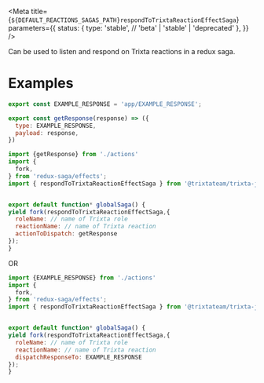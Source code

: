 
<Meta
  title={`${DEFAULT_REACTIONS_SAGAS_PATH}respondToTrixtaReactionEffectSaga`}
  parameters={{
    status: {
      type: 'stable', // 'beta' | 'stable' | 'deprecated'
    },
  }}
/>

<Title>respondToTrixtaReactionEffectSaga</Title>
<Description>
  Can be used to listen and respond on Trixta reactions in a redux saga.
</Description>

# Examples

```javascript
export const EXAMPLE_RESPONSE = 'app/EXAMPLE_RESPONSE';

export const getResponse(response) => ({
  type: EXAMPLE_RESPONSE,
  payload: response,
})
```

```javascript
import {getResponse} from './actions'
import {
  fork,
} from 'redux-saga/effects';
import { respondToTrixtaReactionEffectSaga } from '@trixtateam/trixta-js-core';


export default function* globalSaga() {
yield fork(respondToTrixtaReactionEffectSaga,{
  roleName: // name of Trixta role
  reactionName: // name of Trixta reaction
  actionToDispatch: getResponse
});
}

```

OR

```javascript
import {EXAMPLE_RESPONSE} from './actions'
import {
  fork,
} from 'redux-saga/effects';
import { respondToTrixtaReactionEffectSaga } from '@trixtateam/trixta-js-core';


export default function* globalSaga() {
yield fork(respondToTrixtaReactionEffectSaga,{
  roleName: // name of Trixta role
  reactionName: // name of Trixta reaction
  dispatchResponseTo: EXAMPLE_RESPONSE
});
}

```
